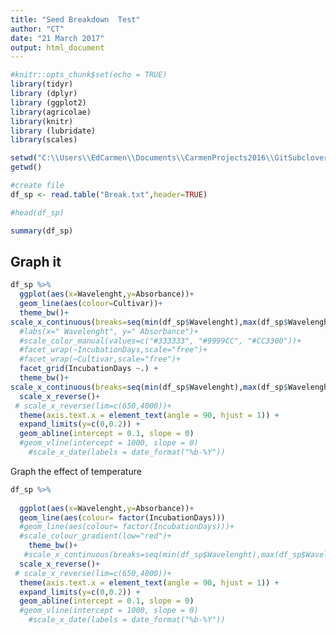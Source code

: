 ```yaml
---
title: "Seed Breakdown  Test"
author: "CT"
date: "21 March 2017"
output: html_document
---
```


```r
#knitr::opts_chunk$set(echo = TRUE)
library(tidyr)
library (dplyr)
library (ggplot2)
library(agricolae)
library(knitr)
library (lubridate)
library(scales)

```



```r
setwd("C:\\Users\\EdCarmen\\Documents\\CarmenProjects2016\\GitSubclover\\Spectra")
getwd()

#create file
df_sp <- read.table("Break.txt",header=TRUE)

#head(df_sp)

summary(df_sp)
```

## Graph it 

```r

df_sp %>%
  ggplot(aes(x=Wavelenght,y=Absorbance))+
  geom_line(aes(colour=Cultivar))+
  theme_bw()+
scale_x_continuous(breaks=seq(min(df_sp$Wavelenght),max(df_sp$Wavelenght),100))+
  #labs(x=" Wavelenght", y=" Absorbance")+
  #scale_color_manual(values=c("#333333", "#9999CC", "#CC3300"))+
  #facet_wrap(~IncubationDays,scale="free")+
  #facet_wrap(~Cultivar,scale="free")+
  facet_grid(IncubationDays ~.) +
  theme_bw()+
scale_x_continuous(breaks=seq(min(df_sp$Wavelenght),max(df_sp$Wavelenght),400))+
  scale_x_reverse()+
 # scale_x_reverse(lim=c(650,4000))+
  theme(axis.text.x = element_text(angle = 90, hjust = 1)) +
  expand_limits(y=c(0,0.2)) +
  geom_abline(intercept = 0.1, slope = 0)
  #geom_vline(intercept = 1000, slope = 0)
    #scale_x_date(labels = date_format("%b-%Y"))


```


Graph the effect of temperature 

```r

df_sp %>%
  
  ggplot(aes(x=Wavelenght,y=Absorbance))+
  geom_line(aes(colour= factor(IncubationDays)))
  #geom_line(aes(colour= factor(IncubationDays)))+
  #scale_colour_gradient(low="red")+
    theme_bw()+
   #scale_x_continuous(breaks=seq(min(df_sp$Wavelenght),max(df_sp$Wavelenght),400))+
  scale_x_reverse()+
 # scale_x_reverse(lim=c(650,4000))+
  theme(axis.text.x = element_text(angle = 90, hjust = 1)) +
  expand_limits(y=c(0,0.2)) +
  geom_abline(intercept = 0.1, slope = 0)
  #geom_vline(intercept = 1000, slope = 0)
    #scale_x_date(labels = date_format("%b-%Y"))



```


#